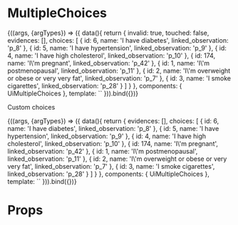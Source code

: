 
<Meta
  title="Organisms/MultipleChoices"
  component={UiMultipleChoices}
/>

# MultipleChoices

<Canvas>
  <Story
    name="Common"
    height="350px"
  >
    {((args, {argTypes}) => ({
      data(){
        return {
          invalid: true,
          touched: false,
          evidences: [],
          choices: [
            {
              id: 6,
              name: 'I have diabetes',
              linked_observation: 'p_8'
            },
            {
              id: 5,
              name: 'I have hypertension',
              linked_observation: 'p_9'
            },
            {
              id: 4,
              name: 'I have high cholesterol',
              linked_observation: 'p_10'
            },
            {
              id: 174,
              name: 'I\'m pregnant',
              linked_observation: 'p_42'
            },
            {
              id: 1,
              name: 'I\'m postmenopausal',
              linked_observation: 'p_11'
            },
            {
              id: 2,
              name: 'I\'m overweight or obese or very very fat',
              linked_observation: 'p_7'
            },
            {
              id: 3,
              name: 'I smoke cigarettes',
              linked_observation: 'p_28'
            }
          ]
        }
      },
      components: { UiMultipleChoices },
      template: `<UiMultipleChoices
        v-model="evidences"
        v-model:invalid="invalid"
        :choices="choices"
        :touched="touched"
      />`
    })).bind({})}
  </Story>
</Canvas>

Custom choices

<Canvas>
  <Story
    name="Custom choices"
    height="350px"
  >
    {((args, {argTypes}) => ({
      data(){
        return {
          evidences: [],
          choices: [
            {
              id: 6,
              name: 'I have diabetes',
              linked_observation: 'p_8'
            },
            {
              id: 5,
              name: 'I have hypertension',
              linked_observation: 'p_9'
            },
            {
              id: 4,
              name: 'I have high cholesterol',
              linked_observation: 'p_10'
            },
            {
              id: 174,
              name: 'I\'m pregnant',
              linked_observation: 'p_42'
            },
            {
              id: 1,
              name: 'I\'m postmenopausal',
              linked_observation: 'p_11'
            },
            {
              id: 2,
              name: 'I\'m overweight or obese or very very fat',
              linked_observation: 'p_7'
            },
            {
              id: 3,
              name: 'I smoke cigarettes',
              linked_observation: 'p_28'
            }
          ]
        }
      },
      components: { UiMultipleChoices },
      template: `<UiMultipleChoices
        v-model="evidences"
        :choices="choices"
        :options="[{ name: 'I think so', value: 'present' },{ name: 'Probably not', value: 'absent' }]"
      />`
    })).bind({})}
  </Story>
</Canvas>

# Props

<Props of={UiMultipleChoices} />
